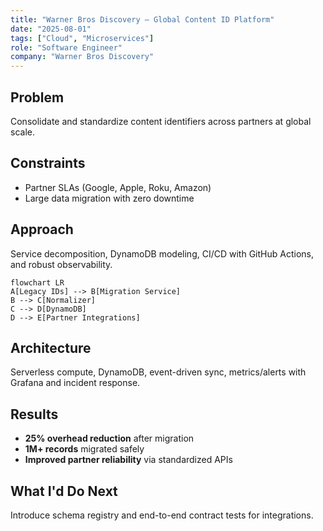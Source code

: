 ```yaml
---
title: "Warner Bros Discovery — Global Content ID Platform"
date: "2025-08-01"
tags: ["Cloud", "Microservices"]
role: "Software Engineer"
company: "Warner Bros Discovery"
---
```


## Problem
Consolidate and standardize content identifiers across partners at global scale.

## Constraints
- Partner SLAs (Google, Apple, Roku, Amazon)
- Large data migration with zero downtime

## Approach
Service decomposition, DynamoDB modeling, CI/CD with GitHub Actions, and robust observability.

```mermaid
flowchart LR
A[Legacy IDs] --> B[Migration Service]
B --> C[Normalizer]
C --> D[DynamoDB]
D --> E[Partner Integrations]
```

## Architecture
Serverless compute, DynamoDB, event-driven sync, metrics/alerts with Grafana and incident response.

## Results
- **25% overhead reduction** after migration
- **1M+ records** migrated safely
- **Improved partner reliability** via standardized APIs

## What I'd Do Next
Introduce schema registry and end-to-end contract tests for integrations.


